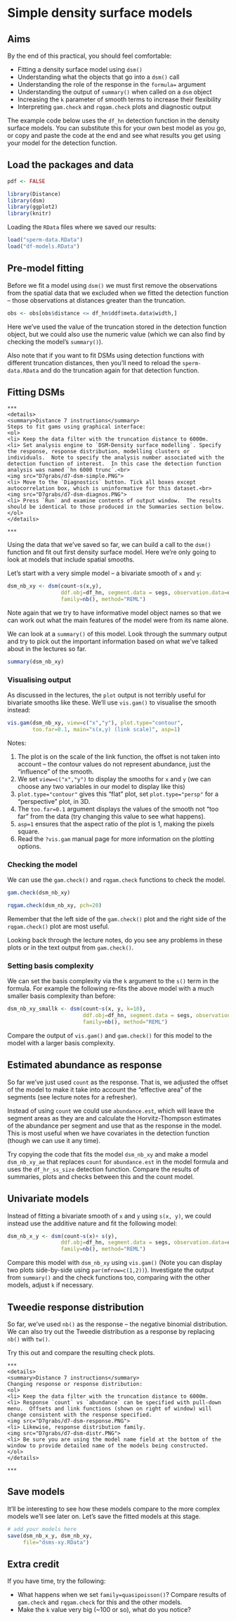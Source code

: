 # Simple density surface models

## Aims

By the end of this practical, you should feel comfortable:

- Fitting a density surface model using `dsm()`
- Understanding what the objects that go into a `dsm()` call
- Understanding the role of the response in the `formula=` argument
- Understanding the output of `summary()` when called on a `dsm` object
- Increasing the `k` parameter of smooth terms to increase their flexibility
- Interpreting `gam.check` and `rqgam.check` plots and diagnostic output

The example code below uses the `df_hn` detection function in the density surface models. You can substitute this for your own best model as you go, or copy and paste the code at the end and see what results you get using your model for the detection function.

## Load the packages and data

```r
pdf <- FALSE
```


```r
library(Distance)
library(dsm)
library(ggplot2)
library(knitr)
```

Loading the `RData` files where we saved our results:
```r
load("sperm-data.RData")
load("df-models.RData")
```

## Pre-model fitting

Before we fit a model using `dsm()` we must first remove the observations from the spatial data that we excluded when we fitted the detection function -- those observations at distances greater than the truncation.

```r
obs <- obs[obs$distance <= df_hn$ddf$meta.data$width,]
```

Here we've used the value of the truncation stored in the detection function object, but we could also use the numeric value (which we can also find by checking the model's `summary()`).

Also note that if you want to fit DSMs using detection functions with different truncation distances, then you'll need to reload the `sperm-data.RData` and do the truncation again for that detection function.

## Fitting DSMs


```asis
***
<details>
<summary>Distance 7 instructions</summary>
Steps to fit gams using graphical interface:
<ol> 
<li> Keep the data filter with the truncation distance to 6000m.
<li> Set analysis engine to `DSM-Density surface modelling`. Specify the response, response distribution, modelling clusters or individuals.  Note to specify the analysis number associated with the detection function of interest.  In this case the detection function analysis was named `hn 6000 trunc`.<br>
<img src="D7grabs/d7-dsm-simple.PNG">
<li> Move to the `Diagnostics` button. Tick all boxes except autocorrelation box, which is uninformative for this dataset.<br>
<img src="D7grabs/d7-dsm-diagnos.PNG">
<li> Press `Run` and examine contents of output window.  The results should be identical to those produced in the Summaries section below.
</ol>
</details>

***
```


Using the data that we've saved so far, we can build a call to the `dsm()` function and fit out first density surface model. Here we're only going to look at models that include spatial smooths.

Let's start with a very simple model -- a bivariate smooth of `x` and `y`:

```r
dsm_nb_xy <- dsm(count~s(x,y),
                 ddf.obj=df_hn, segment.data = segs, observation.data=obs,
                 family=nb(), method="REML")
```

Note again that we try to have informative model object names so that we can work out what the main features of the model were from its name alone.

We can look at a `summary()` of this model. Look through the summary output and try to pick out the important information based on what we've talked about in the lectures so far.
```r
summary(dsm_nb_xy)
```

### Visualising output

As discussed in the lectures, the `plot` output is not terribly useful for bivariate smooths like these. We'll use `vis.gam()` to visualise the smooth instead:
```r
vis.gam(dsm_nb_xy, view=c("x","y"), plot.type="contour", 
        too.far=0.1, main="s(x,y) (link scale)", asp=1)
```

Notes:

1. The plot is on the scale of the link function, the offset is not taken into account -- the contour values do not represent abundance, just the "influence" of the smooth.
2. We set `view=c("x","y")` to display the smooths for `x` and `y` (we can choose any two variables in our model to display like this)
3. `plot.type="contour"` gives this "flat" plot, set `plot.type="persp"` for a "perspective" plot, in 3D.
4. The `too.far=0.1` argument displays the values of the smooth not "too far" from the data (try changing this value to see what happens).
5. `asp=1` ensures that the aspect ratio of the plot is 1, making the pixels square.
6. Read the `?vis.gam` manual page for more information on the plotting options.


### Checking the model

We can use the `gam.check()` and `rqgam.check` functions to check the model. 
```r
gam.check(dsm_nb_xy)
```

```r
rqgam.check(dsm_nb_xy, pch=20)
```

Remember that the left side of the `gam.check()` plot and the right side of the `rqgam.check()` plot are most useful.

Looking back through the lecture notes, do you see any problems in these plots or in the text output from `gam.check()`.


### Setting basis complexity

We can set the basis complexity via the `k` argument to the `s()` term in the formula. For example the following re-fits the above model with a much smaller basis complexity than before:

```r
dsm_nb_xy_smallk <- dsm(count~s(x, y, k=10),
                        ddf.obj=df_hn, segment.data = segs, observation.data=obs,
                        family=nb(), method="REML")
```

Compare the output of `vis.gam()` and `gam.check()` for this model to the model with a larger basis complexity.


## Estimated abundance as response

So far we've just used `count` as the response. That is, we adjusted the offset of the model to make it take into account the "effective area" of the segments (see lecture notes for a refresher).

Instead of using `count` we could use `abundance.est`, which will leave the segment areas as they are and calculate the Horvitz-Thompson estimates of the abundance per segment and use that as the response in the model. This is most useful when we have covariates in the detection function (though we can use it any time).

Try copying the code that fits the model `dsm_nb_xy` and make a model `dsm_nb_xy_ae` that replaces `count` for `abundance.est` in the model formula and uses the `df_hr_ss_size` detection function. Compare the results of summaries, plots and checks between this and the count model.

## Univariate models

Instead of fitting a bivariate smooth of `x` and `y` using `s(x, y)`, we could instead use the additive nature and fit the following model:

```r
dsm_nb_x_y <- dsm(count~s(x)+ s(y),
                 ddf.obj=df_hn, segment.data = segs, observation.data=obs,
                 family=nb(), method="REML")
```

Compare this model with `dsm_nb_xy` using `vis.gam()` (Note you can display two plots side-by-side using `par(mfrow=c(1,2))`). Investigate the output from `summary()` and the check functions too, comparing with the other models, adjust `k` if necessary.


## Tweedie response distribution

So far, we've used `nb()` as the response -- the negative binomial distribution. We can also try out the Tweedie distribution as a response by replacing `nb()` with `tw()`.

Try this out and compare the resulting check plots.

```asis
***
<details>
<summary>Distance 7 instructions</summary>
Changing response or response distribution:
<ol> 
<li> Keep the data filter with the truncation distance to 6000m.
<li> Response `count` vs `abundance` can be specified with pull-down menu.  Offsets and link functions (shown on right of window) will change consistent with the response specified.
<img src="D7grabs/d7-dsm-response.PNG">
<li> Likewise, response distribution family.
<img src="D7grabs/d7-dsm-distr.PNG">
<li> Be sure you are using the model name field at the bottom of the window to provide detailed name of the models being constructed.
</ol>
</details>

***
```

## Save models

It'll be interesting to see how these models compare to the more complex models we'll see later on. Let's save the fitted models at this stage.

```r
# add your models here
save(dsm_nb_x_y, dsm_nb_xy,
     file="dsms-xy.RData")
```


## Extra credit

If you have time, try the following:

- What happens when we set `family=quasipoisson()`? Compare results of `gam.check` and `rqgam.check` for this and the other models.
- Make the `k` value very big (~100 or so), what do you notice?

